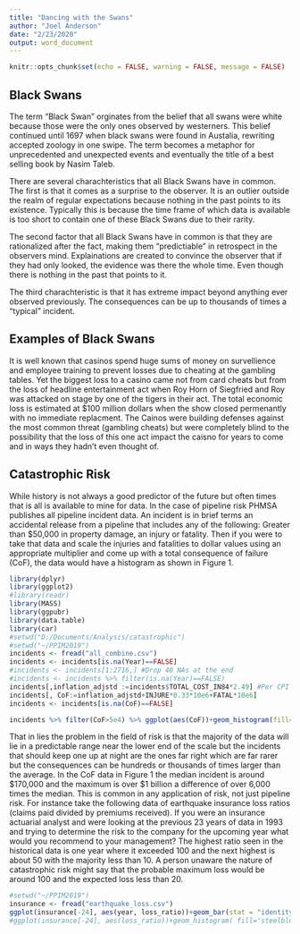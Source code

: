 ---
title: "Dancing with the Swans"
author: "Joel Anderson"
date: "2/23/2020"
output: word_document
---

```{r setup, include=FALSE}
knitr::opts_chunk$set(echo = FALSE, warning = FALSE, message = FALSE)
```

## Black Swans
The term "Black Swan" orginates from the belief that all swans were white because those were the only ones observed by westerners.  This belief continued until 1697 when black swans were found in Austalia, rewriting accepted zoology in one swipe.  The term becomes a metaphor for unprecedented and unexpected events and eventually the title of a best selling book by Nasim Taleb.  
  
There are several charachteristics that all Black Swans have in common. The first is that it comes as a surprise to the observer.  It is an outlier outside the realm of regular expectations because nothing in the past points to its existence.  Typically this is because the time frame of which data is available is too short to contain one of these Black Swans due to their rarity.  
  
The second factor that all Black Swans have in common is that they are rationalized after the fact, making them "predictiable" in retrospect in the observers mind.  Explainations are created to convince the observer that if they had only looked, the evidence was there the whole time.  Even though there is nothing in the past that points to it.
  
The third charachteristic is that it has extreme impact beyond anything ever observed previously.  The consequences can be up to thousands of times a "typical" incident.
  
## Examples of Black Swans
It is well known that casinos spend huge sums of money on survellience and employee training to prevent losses due to cheating at the gambling tables.  Yet the biggest loss to a casino came not from card cheats but from the loss of headline entertainment act when Roy Horn of Siegfried and Roy was attacked on stage by one of the tigers in their act.  The total economic loss is estimated at \$100 million dollars when the show closed permenantly with no immediate replacment.  The Cainos were building defenses against the most common threat (gambling cheats) but were completely blind to the possibility that the loss of this one act impact the caisno for years to come and in ways they hadn't even thought of.

## Catastrophic Risk
While history is not always a good predictor of the future but often times that is all is available to mine for data.  In the case of pipeline risk PHMSA publishes all pipeline incident data.  An incident is in brief terms an accidental release from a pipeline that includes any of the following: Greater than $50,000 in property damage, an injury or fatality.  Then if you were to take that data and scale the injuries and fatalities to dollar values using an appropriate multiplier and come up with a total consequence of failure (CoF), the data would have a histogram as shown in Figure 1.
  
```{r import data, fig.cap="Figure 1: CoF Data Density Curve"}
library(dplyr)
library(ggplot2)
#library(readr)
library(MASS)
library(ggpubr)
library(data.table)
library(car)
#setwd("D:/Documents/Analysis/catastrophic")
#setwd("~/PPIM2019")
incidents <- fread("all_combine.csv")
incidents <- incidents[is.na(Year)==FALSE]
#incidents <- incidents[1:2716,] #Drop 40 NAs at the end
#incidents <- incidents %>% filter(is.na(Year)==FALSE)
incidents[,inflation_adjstd :=incidents$TOTAL_COST_IN84*2.49] #Per CPI calculator adjusted 1984 to 2019
incidents[, CoF:=inflation_adjstd+INJURE*0.33*10e6+FATAL*10e6]
incidents <- incidents[is.na(CoF)==FALSE]

incidents %>% filter(CoF>5e4) %>% ggplot(aes(CoF))+geom_histogram(fill='#FF3030', col='black', alpha=0.8)+theme_bw()+geom_rug(col='blue')+xlim(0,1e7)+ylim(0,700)

```

That in lies the problem in the field of risk is that the majority of the data will lie in a predictable range near the lower end of the scale but the incidents that should keep one up at night are the ones far right which are far rarer but the consequences can be hundreds or thousands of times larger than the average.  In the CoF data in Figure 1 the median incident is around \$170,000 and the maximum is over \$1 billion a difference of over 6,000 times the median.  This is common in any application of risk, not just pipeline risk.  For instance take the following data of earthquake insurance loss ratios (claims paid divided by premiums received).  If you were an insurance actuarial analyst and were looking at the previous 23 years of data in 1993 and trying to determine the risk to the company for the upcoming year what would you recommend to your management?  The highest ratio seen in the historical data is one year where it exceeded 100 and the next highest is about 50 with the majority less than 10.  A person unaware the nature of catastrophic risk might say that the probable maximum loss would be around 100 and the expected loss less than 20.
  
```{r insurance losses}
#setwd("~/PPIM2019")
insurance <- fread("earthquake_loss.csv")
ggplot(insurance[-24], aes(year, loss_ratio))+geom_bar(stat = "identity", fill='steelblue2',col='black')+theme_bw()+scale_y_continuous(breaks=seq(0,140,by=20))+labs(title = "Insurance Loss Ratios by Year",subtitle = "1971 - 1993", x="Year", Y="Loss Ratio")
#ggplot(insurance[-24], aes(loss_ratio))+geom_histogram( fill='steelblue2',col='black')+theme_bw()+scale_y_continuous(breaks = seq(0,10, by=2))
```